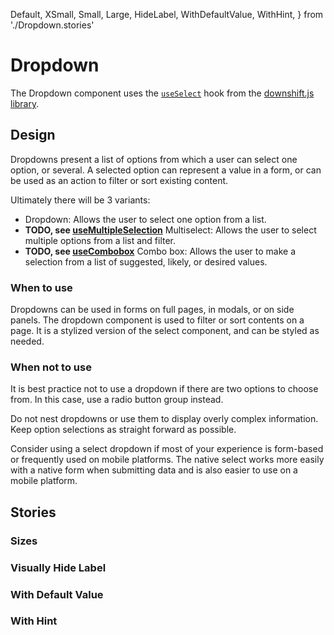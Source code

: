<!-- Dropdown.stories.mdx -->

  Default,
  XSmall,
  Small,
  Large,
  HideLabel,
  WithDefaultValue,
  WithHint,
} from './Dropdown.stories'

<!--
  Docs Story parameters: https://github.com/storybookjs/storybook/blob/ff7c2063819f7940c5e794165559835ccd630a22/addons/docs/src/blocks/Story.tsx
-->

<Meta title="Components/Dropdown" />

# Dropdown

The Dropdown component uses the [`useSelect`](https://github.com/downshift-js/downshift/tree/master/src/hooks/useSelect) hook from the [downshift.js library](https://www.downshift-js.com/).

<Canvas>
  <Story story={Default} />
</Canvas>

<ArgsTable of={Dropdown} story="^" />

## Design

Dropdowns present a list of options from which a user can select one option, or several. A selected option can represent a value in a form, or can be used as an action to filter or sort existing content.

Ultimately there will be 3 variants:

- Dropdown: Allows the user to select one option from a list.
- **TODO, see [useMultipleSelection](https://www.downshift-js.com/use-multiple-selection)** Multiselect: Allows the user to select multiple options from a list and filter.
- **TODO, see [useCombobox](https://www.downshift-js.com/use-multiple-selection)** Combo box: Allows the user to make a selection from a list of suggested, likely, or desired values.

### When to use

Dropdowns can be used in forms on full pages, in modals, or on side panels. The dropdown component is used to filter or sort contents on a page. It is a stylized version of the select component, and can be styled as needed.

### When not to use

It is best practice not to use a dropdown if there are two options to choose from. In this case, use a radio button group instead.

Do not nest dropdowns or use them to display overly complex information. Keep option selections as straight forward as possible.

Consider using a select dropdown if most of your experience is form-based or frequently used on mobile platforms. The native select works more easily with a native form when submitting data and is also easier to use on a mobile platform.

## Stories

### Sizes

<Canvas>
  <Story story={XSmall} />
  <Story story={Small} />
  <Story story={Large} />
</Canvas>

### Visually Hide Label

<Canvas>
  <Story story={HideLabel} />
</Canvas>

### With Default Value

<Canvas>
  <Story story={WithDefaultValue} />
</Canvas>

### With Hint

<Canvas>
  <Story story={WithHint} />
</Canvas>
